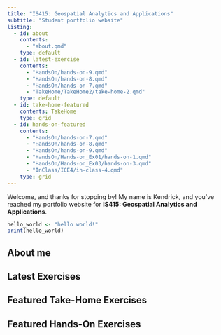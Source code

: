 ```yaml
---
title: "IS415: Geospatial Analytics and Applications"
subtitle: "Student portfolio website"
listing:
  - id: about
    contents:
      - "about.qmd"
    type: default
  - id: latest-exercise
    contents:
      - "HandsOn/hands-on-9.qmd"
      - "HandsOn/hands-on-8.qmd"
      - "HandsOn/hands-on-7.qmd"
      - "TakeHome/TakeHome2/take-home-2.qmd"
    type: default
  - id: take-home-featured
    contents: TakeHome
    type: grid
  - id: hands-on-featured
    contents:
      - "HandsOn/hands-on-7.qmd"
      - "HandsOn/hands-on-8.qmd"
      - "HandsOn/hands-on-9.qmd"
      - "HandsOn/Hands-on_Ex01/hands-on-1.qmd"
      - "HandsOn/Hands-on_Ex03/hands-on-3.qmd"
      - "InClass/ICE4/in-class-4.qmd"
    type: grid
---
```


Welcome, and thanks for stopping by! My name is Kendrick, and you've reached my portfolio website for **IS415: Geospatial Analytics and Applications**.

```r
hello_world <- "hello world!"
print(hello_world)
```

## About me

:::{#about}
:::

## Latest Exercises

:::{#latest-exercise}
:::

## Featured Take-Home Exercises

:::{#take-home-featured}
:::

## Featured Hands-On Exercises

:::{#hands-on-featured}
:::